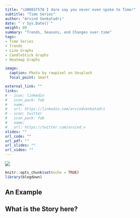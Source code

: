 ```yaml
---
title: "\U0001F578 I dare say you never even spoke to Time!"
subtitle: "Time Series"
author: "Arvind Venkatadri"
date: "`r Sys.Date()`"
weight: 80
summary: "Trends, Seasons, and Changes over time"
tags:
- Time Series
- Trends
- Line Graphs
- CandleStick Graphs
- Heatmap Graphs

image:
  caption: Photo by rawpixel on Unsplash
  focal_point: Smart

external_link: ""
links:
# - icon: linkedin
#   icon_pack: fab
#   name: 
#   url: https://linkedin.com/arvindvenkatadri
# - icon: twitter
#   icon_pack: fab
#   name: 
#   url: https://twitter.com/arvind_v
slides: ""
url_code: ""
url_pdf: ""
url_slides: ""
url_video: ""
---
```


![](featured.jpg)

```r
knitr::opts_chunk$set(echo = TRUE)
library(blogdown)

```

## An Example



## What is the Story here?
